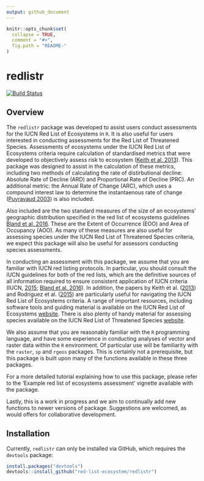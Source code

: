 ```yaml
---
output: github_document
---
```


<!-- README.md is generated from README.Rmd. Please edit that file -->

```r
knitr::opts_chunk$set(
  collapse = TRUE,
  comment = "#>",
  fig.path = "README-"
)
```

# redlistr

[![Build Status](https://travis-ci.org/red-list-ecosystem/redlistr.svg?branch=master)](https://travis-ci.org/red-list-ecosystem/redlistr)

## Overview
The `redlistr` package was developed to assist users conduct assessments for the
IUCN Red List of Ecosystems in `R`. It is also useful for users interested in
conducting assessments for the Red List of Threatened Species. Assessments of
ecosystems under the IUCN Red List of Ecosystems criteria require calculation of
standardised metrics that were developed to objectively assess risk to ecosystem
([Keith et al. 2013](http://journals.plos.org/plosone/article?id=10.1371/journal.pone.0062111)).
This package was designed to assist in the calculation of these metrics, 
including two methods of calculating the rate of distirbutional decline: 
Absolute Rate of Decline (ARD) and Proportional Rate of Decline (PRC). An 
additional metric: the Annual Rate of Change (ARC), which uses a compound 
interest law to determine the instantaenous rate of change ([Puyravaud 2003](http://www.sciencedirect.com/science/article/pii/S0378112702003353)) is
also included.

Also included are the two standard measures of the size of an 
ecosystems' geographic distribution specified in the red list of ecosystems
guidelines [Bland et al. 2016](https://portals.iucn.org/library/sites/library/files/documents/2016-010.pdf).
These are the Extent of Occurrence (EOO) and Area of Occupancy (AOO). As many of
these measures are also useful for assessing species under the IUCN Red List of
Threatened Species criteria, we expect this package will also be useful for
assessors conducting species assessments.

In conducting an assessment with this package, we assume that you are familiar 
with IUCN red listing protocols. In particular, you should consult the IUCN 
guidelines for both of the red lists, which are the definitive sources of all 
information required to ensure consistent application of IUCN criteria (IUCN, 
[2015](link here); [Bland et al. 2016](https://portals.iucn.org/library/sites/library/files/documents/2016-010.pdf)).
In addition, the papers by Keith et al.
([2013](http://journals.plos.org/plosone/article?id=10.1371/journal.pone.0062111))
and Rodriguez et al.
([2015](https://www.iucn.org/sites/dev/files/content/documents/rodriguez-etal-2015-a-practical-guide-iucn-rle_erratum.pdf))
are particularly useful for navigating the IUCN Red List of Ecosystems criteria.
A range of important resources, including software tools and guiding material is
available on the IUCN Red List of Ecosystems 
[website](https://www.iucnrle.org/). There is also plenty of handy material for 
assessing species available on the IUCN Red List of Threatened Species 
[website](http://www.iucnredlist.org).

We also assume that you are reasonably familiar with the `R` programming
language, and have some experience in conducting analyses of vector and raster
data within the `R` environment. Of particular use will be familiarity with the
`raster`, `sp` and `rgeos` packages. This is certainly not a prerequisite, but
this package is built upon many of the functions available in these three
packages.

For a more detailed tutorial explaining how to use this package, please refer to
the 'Example red list of ecosystems assessment' vignette available with the
package.

Lastly, this is a work in progress and we aim to continually add new functions to 
newer versions of package. Suggestions are welcomed, as would offers for 
collaborative development.

## Installation
Currently, `redlistr` can only be installed via GitHub, which requires the
`devtools` package:
```r
install.packages("devtools")
devtools::install_github("red-list-ecosystem/redlistr")
```

